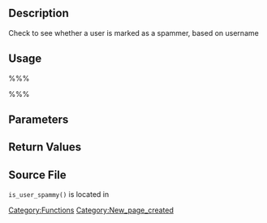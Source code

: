 == Description ==

Check to see whether a user is marked as a spammer, based on username

== Usage ==

%%%<?php is_user_spammy( $username ); ?>%%%

== Parameters ==

{{Parameter|$username|string||optional|0}}

== Return Values ==

{{Return||bool|}}

== Source File ==

<tt>is_user_spammy()</tt> is located in {{Trac|wp-includes/ms-functions.php}}

[[Category:Functions]]

[[Category:New_page_created]]